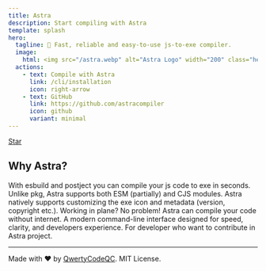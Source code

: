 ```yaml
---
title: Astra
description: Start compiling with Astra
template: splash
hero:
  tagline: 🚀 Fast, reliable and easy-to-use js-to-exe compiler.
  image:
    html: <img src="/astra.webp" alt="Astra Logo" width="200" class="hero-image"/>
  actions:
    - text: Compile with Astra
      link: /cli/installation
      icon: right-arrow
    - text: GitHub
      link: https://github.com/astracompiler
      icon: github
      variant: minimal
---
```


<a class="github-button" href="https://github.com/astracompiler/cli" data-color-scheme="no-preference: light; light: light; dark: dark;" data-icon="octicon-star" data-size="large" data-show-count="true" aria-label="Star astracompiler/cli on GitHub">Star</a>


## Why Astra?

<CardGrid stagger>
	<Card title="Fast and optimized" icon="seti:css">
		With esbuild and postject you can compile your js code to exe in seconds.
	</Card>
	<Card title="ESM and CJS support" icon="node">
		Unlike pkg, Astra supports both ESM (partially) and CJS modules.
	</Card>
	<Card title="Make exe your own" icon="pencil">
		Astra natively supports customizing the exe icon and metadata (version, copyright etc.).
	</Card>
	<Card title="Offline mode" icon="close">
		Working in plane? No problem! Astra can compile your code without internet.
	</Card>
	<Card title="Modern CLI" icon="sun">
		A modern command-line interface designed for speed, clarity, and developers experience.
	</Card>
	<Card title="Written in TypeScript" icon="seti:typescript">
		For developer who want to contribute in Astra project.
	</Card>
</CardGrid>

<hr/>
Made with ❤️ by <a target="_blank" href="https://qwerty.daxel.pl">QwertyCodeQC</a>. MIT License.